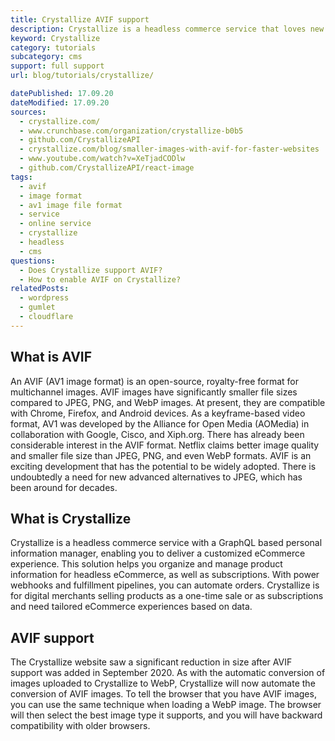 ```yaml
---
title: Crystallize AVIF support
description: Crystallize is a headless commerce service that loves new technologies. Learn if Crystallize supports AVIF.
keyword: Crystallize
category: tutorials
subcategory: cms
support: full support
url: blog/tutorials/crystallize/

datePublished: 17.09.20
dateModified: 17.09.20
sources:
  - crystallize.com/
  - www.crunchbase.com/organization/crystallize-b0b5
  - github.com/CrystallizeAPI
  - crystallize.com/blog/smaller-images-with-avif-for-faster-websites
  - www.youtube.com/watch?v=XeTjadCODlw
  - github.com/CrystallizeAPI/react-image
tags:
  - avif
  - image format
  - av1 image file format
  - service
  - online service
  - crystallize
  - headless
  - cms
questions:
  - Does Crystallize support AVIF?
  - How to enable AVIF on Crystallize?
relatedPosts:
  - wordpress
  - gumlet
  - cloudflare
---
```


## What is AVIF

An AVIF (AV1 image format) is an open-source, royalty-free format for multichannel images. AVIF images have significantly smaller file sizes compared to JPEG, PNG, and WebP images. At present, they are compatible with Chrome, Firefox, and Android devices. As a keyframe-based video format, AV1 was developed by the Alliance for Open Media (AOMedia) in collaboration with Google, Cisco, and Xiph.org. There has already been considerable interest in the AVIF format. Netflix claims better image quality and smaller file size than JPEG, PNG, and even WebP formats. AVIF is an exciting development that has the potential to be widely adopted. There is undoubtedly a need for new advanced alternatives to JPEG, which has been around for decades.

## What is Crystallize

Crystallize is a headless commerce service with a GraphQL based personal information manager, enabling you to deliver a customized eCommerce experience. This solution helps you organize and manage product information for headless eCommerce, as well as subscriptions. With power webhooks and fulfillment pipelines, you can automate orders. Crystallize is for digital merchants selling products as a one-time sale or as subscriptions and need tailored eCommerce experiences based on data.

## AVIF support

The Crystallize website saw a significant reduction in size after AVIF support was added in September 2020. As with the automatic conversion of images uploaded to Crystallize to WebP, Crystallize will now automate the conversion of AVIF images. To tell the browser that you have AVIF images, you can use the same technique when loading a WebP image. The browser will then select the best image type it supports, and you will have backward compatibility with older browsers.
